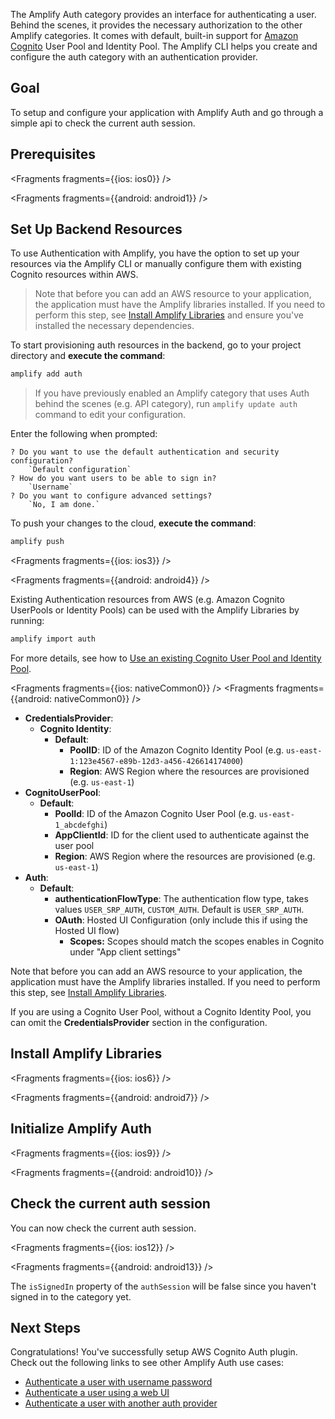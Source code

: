 The Amplify Auth category provides an interface for authenticating a user. Behind the scenes, it provides the necessary authorization to the other Amplify categories. It comes with default, built-in support for [Amazon Cognito](https://aws.amazon.com/cognito) User Pool and Identity Pool. The Amplify CLI helps you create and configure the auth category with an authentication provider.

## Goal

To setup and configure your application with Amplify Auth and go through a simple api to check the current auth session.

## Prerequisites


<Fragments fragments={{ios: ios0}} />


<Fragments fragments={{android: android1}} />

## Set Up Backend Resources

To use Authentication with Amplify, you have the option to set up your resources via the Amplify CLI or manually configure them with existing Cognito resources within AWS.

> Note that before you can add an AWS resource to your application, the application must have the Amplify libraries installed. If you need to perform this step, see [Install Amplify Libraries](/lib/project-setup/create-application#n2-install-amplify-libraries) and ensure you've installed the necessary dependencies.

<BlockSwitcher>
<Block name="Amplify CLI">

To start provisioning auth resources in the backend, go to your project directory and **execute the command**:

```bash
amplify add auth
```
> If you have previously enabled an Amplify category that uses Auth behind the scenes (e.g. API category), run `amplify update auth` command to edit your configuration. 

Enter the following when prompted:
```console
? Do you want to use the default authentication and security configuration?
    `Default configuration`
? How do you want users to be able to sign in?
    `Username`
? Do you want to configure advanced settings?
    `No, I am done.`
```

To push your changes to the cloud, **execute the command**:

```bash
amplify push
```


<Fragments fragments={{ios: ios3}} />


<Fragments fragments={{android: android4}} />

</Block>
<Block name="Existing resources">

Existing Authentication resources from AWS (e.g. Amazon Cognito UserPools or Identity Pools) can be used with the Amplify Libraries by running:

```bash
amplify import auth
```

For more details, see how to [Use an existing Cognito User Pool and Identity Pool](/cli/auth/import).


<Fragments fragments={{ios: nativeCommon0}} />
<Fragments fragments={{android: nativeCommon0}} />

- **CredentialsProvider**:
  - **Cognito Identity**:
    - **Default**:
      - **PoolID**: ID of the Amazon Cognito Identity Pool (e.g. `us-east-1:123e4567-e89b-12d3-a456-426614174000`)
      - **Region**: AWS Region where the resources are provisioned (e.g. `us-east-1`)
- **CognitoUserPool**:
  - **Default**:
    - **PoolId**: ID of the Amazon Cognito User Pool (e.g. `us-east-1_abcdefghi`)
    - **AppClientId**: ID for the client used to authenticate against the user pool
    - **Region**: AWS Region where the resources are provisioned (e.g. `us-east-1`)
- **Auth**:
  - **Default**:
    - **authenticationFlowType**: The authentication flow type, takes values `USER_SRP_AUTH`, `CUSTOM_AUTH`. Default is `USER_SRP_AUTH`.
    - **OAuth**: Hosted UI Configuration (only include this if using the Hosted UI flow)
      - **Scopes:** Scopes should match the scopes enables in Cognito under "App client settings"
    
Note that before you can add an AWS resource to your application, the application must have the Amplify libraries installed. If you need to perform this step, see [Install Amplify Libraries](/lib-v1/project-setup/create-application#n2-install-amplify-libraries). 

If you are using a Cognito User Pool, without a Cognito Identity Pool, you can omit the **CredentialsProvider** section in the configuration.

</Block>
</BlockSwitcher>

## Install Amplify Libraries


<Fragments fragments={{ios: ios6}} />


<Fragments fragments={{android: android7}} />

## Initialize Amplify Auth


<Fragments fragments={{ios: ios9}} />


<Fragments fragments={{android: android10}} />

## Check the current auth session

You can now check the current auth session.


<Fragments fragments={{ios: ios12}} />


<Fragments fragments={{android: android13}} />

The `isSignedIn` property of the `authSession` will be false since you haven't signed in to the category yet.

## Next Steps
Congratulations! You've successfully setup AWS Cognito Auth plugin.  Check out the following links to see other Amplify Auth use cases:

* [Authenticate a user with username password](/lib-v1/auth/signin)
* [Authenticate a user using a web UI](/lib-v1/auth/signin_web_ui)
* [Authenticate a user with another auth provider](/lib-v1/auth/social)
